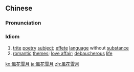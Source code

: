 {{also|风花雪月}}
==Chinese==
{{zh-forms|s=风花雪月|lit=wind, flower, snow and moon}}

===Pronunciation===
{{zh-pron
|m=fēnghuāxuěyuè
|c=fung1 faa1 syut3 jyut6
|cat=id
}}

===Idiom===
{{zh-idiom}}

# [[trite]] [[poetry]] [[subject]]; [[effete]] [[language]] without [[substance]]
# [[romantic]] [[themes]]; [[love affair]]; [[debaucherous]] [[life]]

[[ko:風花雪月]]
[[ja:風花雪月]]
[[zh:風花雪月]]